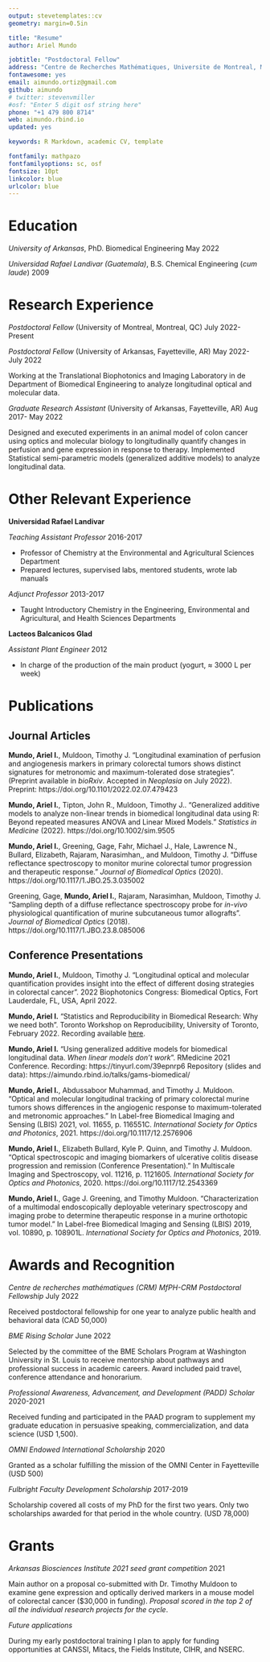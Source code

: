 ```yaml
---
output: stevetemplates::cv
geometry: margin=0.5in

title: "Resume"
author: Ariel Mundo

jobtitle: "Postdoctoral Fellow"
address: "Centre de Recherches Mathématiques, Universite de Montreal, Montreal, QC, Canada"
fontawesome: yes
email: aimundo.ortiz@gmail.com
github: aimundo
# twitter: stevenvmiller
#osf: "Enter 5 digit osf string here"
phone: "+1 479 800 8714"
web: aimundo.rbind.io
updated: yes

keywords: R Markdown, academic CV, template

fontfamily: mathpazo
fontfamilyoptions: sc, osf
fontsize: 10pt
linkcolor: blue
urlcolor: blue
---
```


# Education

*University of Arkansas*, PhD. Biomedical Engineering \hfill May 2022

*Universidad Rafael Landivar (Guatemala)*, B.S. Chemical Engineering (_cum laude_) \hfill 2009


# Research Experience

_Postdoctoral Fellow_ (University of Montreal, Montreal, QC) \hfill July 2022-Present

_Postdoctoral Fellow_ (University of Arkansas, Fayetteville, AR) \hfill May 2022-July 2022

Working at the Translational Biophotonics and Imaging Laboratory in de Department of Biomedical Engineering to analyze longitudinal optical and molecular data.

_Graduate Research Assistant_ (University of Arkansas, Fayetteville, AR) \hfill Aug 2017- May 2022

Designed and executed experiments in an animal model of colon cancer using optics and molecular biology to longitudinally quantify changes in perfusion and gene expression in response to therapy. Implemented Statistical semi-parametric models (generalized additive models) to analyze longitudinal data.

# Other Relevant Experience

**Universidad Rafael Landivar**

_Teaching Assistant Professor_  \hfill 2016-2017

- Professor of Chemistry at the Environmental and Agricultural Sciences Department
- Prepared lectures, supervised labs, mentored students, wrote lab manuals

_Adjunct Professor_ \hfill 2013-2017

- Taught Introductory Chemistry in the Engineering, Environmental and Agricultural, and Health Sciences Departments

**Lacteos Balcanicos Glad**

_Assistant Plant Engineer_ \hfill 2012

- In charge of the production of the main product (yogurt, $\approx$ 3000 L per week)

# Publications
## Journal Articles

**Mundo, Ariel I.**, Muldoon, Timothy J. "Longitudinal examination of perfusion and angiogenesis markers in primary colorectal tumors shows distinct signatures for metronomic and maximum-tolerated dose strategies". 
(Preprint available in _bioRxiv_. Accepted in _Neoplasia_ on July 2022). Preprint: https://doi.org/10.1101/2022.02.07.479423   

**Mundo, Ariel I.**, Tipton, John R., Muldoon, Timothy J.. "Generalized additive models to analyze non-linear trends in biomedical longitudinal data using R: Beyond repeated measures ANOVA and Linear Mixed Models." _Statistics in Medicine_ (2022). https://doi.org/10.1002/sim.9505

**Mundo, Ariel I.**, Greening, Gage, Fahr, Michael J., Hale, Lawrence N., Bullard, Elizabeth, Rajaram, Narasimhan,, and Muldoon, Timothy J. "Diffuse reflectance spectroscopy to monitor murine colorectal tumor progression and therapeutic response." _Journal of Biomedical Optics_ (2020). https://doi.org/10.1117/1.JBO.25.3.035002

Greening, Gage, **Mundo, Ariel I.**, Rajaram, Narasimhan, Muldoon, Timothy J. "Sampling depth of a diffuse reflectance spectroscopy probe for _in-vivo_ physiological quantification of murine subcutaneous tumor allografts". _Journal of Biomedical Optics_ (2018). https://doi.org/10.1117/1.JBO.23.8.085006

## Conference Presentations

**Mundo, Ariel I.**, Muldoon, Timothy J. "Longitudinal optical and molecular quantification provides insight into the effect of different dosing strategies in colorectal cancer". 2022 Biophotonics Congress: Biomedical Optics, Fort Lauderdale, FL, USA, April 2022.

**Mundo, Ariel I.** "Statistics and Reproducibility in Biomedical Research: Why we need both". Toronto Workshop on Reproducibility, University of Toronto, February 2022. Recording available [here](https://www.youtube.com/watch?v=Fvkp20X5xwA).

**Mundo, Ariel I.** "Using generalized additive models for biomedical longitudinal data. _When linear models don't work_". RMedicine 2021 Conference. Recording: https://tinyurl.com/39epnrp6 Repository (slides and data): https://aimundo.rbind.io/talks/gams-biomedical/

**Mundo, Ariel I.**, Abdussaboor Muhammad, and Timothy J. Muldoon. "Optical and molecular longitudinal tracking of primary colorectal murine tumors shows differences in the angiogenic response to maximum-tolerated and metronomic approaches." In Label-free Biomedical Imaging and Sensing (LBIS) 2021, vol. 11655, p. 116551C. _International Society for Optics and Photonics_, 2021. https://doi.org/10.1117/12.2576906

**Mundo, Ariel I.**, Elizabeth Bullard, Kyle P. Quinn, and Timothy J. Muldoon. "Optical spectroscopic and imaging biomarkers of ulcerative colitis disease progression and remission (Conference Presentation)." In Multiscale Imaging and Spectroscopy, vol. 11216, p. 1121605. _International Society for Optics and Photonics_, 2020. https://doi.org/10.1117/12.2543369

**Mundo, Ariel I.**, Gage J. Greening, and Timothy Muldoon. "Characterization of a multimodal endoscopically deployable veterinary spectroscopy and imaging probe to determine therapeutic response in a murine orthotopic tumor model." In Label-free Biomedical Imaging and Sensing (LBIS) 2019, vol. 10890, p. 108901L. _International Society for Optics and Photonics_, 2019.


# Awards and Recognition

_Centre de recherches mathématiques (CRM) MfPH-CRM Postdoctoral Fellowship_ \hfill July 2022

Received postdoctoral fellowship for one year to analyze public health and behavioral data (CAD 50,000)

_BME Rising Scholar_ \hfill June 2022

Selected by the committee of the BME Scholars Program at Washington University in St. Louis to receive mentorship about pathways and professional success in academic careers. Award included paid travel, conference attendance and honorarium. 

_Professional Awareness, Advancement, and Development (PADD) Scholar_ \hfill 2020-2021 
 
 Received funding and participated in the PAAD program to supplement my graduate education in persuasive speaking, commercialization, and data science (USD 1,500).
 
 _OMNI Endowed International Scholarship_ \hfill 2020

Granted as a scholar fulfilling the mission of the OMNI Center in Fayetteville (USD 500)

_Fulbright Faculty Development Scholarship_ \hfill 2017-2019

Scholarship covered all costs of my PhD for the first two years. Only two scholarships awarded for that period in the whole country. (USD 78,000)

# Grants

_Arkansas Biosciences Institute 2021 seed grant competition _ \hfill 2021

Main author on a proposal co-submitted with Dr. Timothy Muldoon to examine gene expression and optically derived markers in a mouse model of colorectal cancer ($30,000 in funding). _Proposal scored in the top 2 of all the individual research projects for the cycle_.


_Future applications_

During my early postdoctoral training I plan to apply for funding opportunities at CANSSI, Mitacs, the Fields Institute, CIHR, and NSERC.

